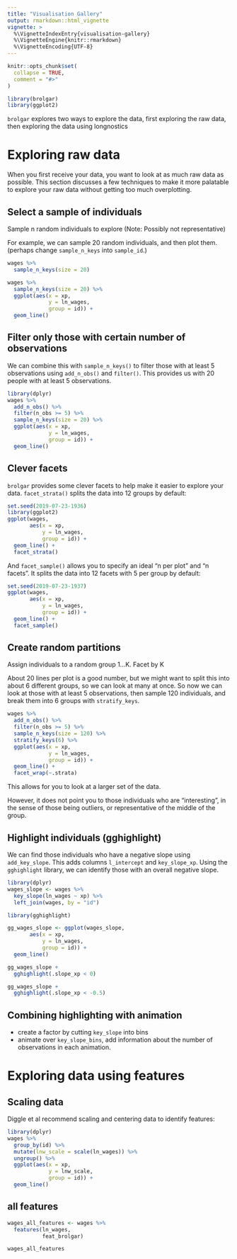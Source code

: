 ```yaml
---
title: "Visualisation Gallery"
output: rmarkdown::html_vignette
vignette: >
  %\VignetteIndexEntry{visualisation-gallery}
  %\VignetteEngine{knitr::rmarkdown}
  %\VignetteEncoding{UTF-8}
---
```


```r
knitr::opts_chunk$set(
  collapse = TRUE,
  comment = "#>"
)
```

```r
library(brolgar)
library(ggplot2)
```

`brolgar` explores two ways to explore the data, first exploring the raw data, then exploring the data using longnostics

# Exploring raw data

When you first receive your data, you want to look at as much raw data as possible. This section discusses a few techniques to make it more palatable to explore your raw data without getting too much overplotting.


## Select a sample of individuals

Sample n random individuals to explore
(Note: Possibly not representative)

For example, we can sample 20 random individuals, and then plot them. (perhaps change `sample_n_keys` into `sample_id`.)

```r

wages %>%
  sample_n_keys(size = 20)

wages %>%
  sample_n_keys(size = 20) %>%
  ggplot(aes(x = xp,
             y = ln_wages,
             group = id)) + 
  geom_line()


```

## Filter only those with certain number of observations

We can combine this with `sample_n_keys()` to filter those with at least 5 observations using `add_n_obs()` and `filter()`. This provides us with 20 people with at least 5 observations.

```r
library(dplyr)
wages %>%
  add_n_obs() %>%
  filter(n_obs >= 5) %>%
  sample_n_keys(size = 20) %>%
  ggplot(aes(x = xp,
             y = ln_wages,
             group = id)) + 
  geom_line()
```

## Clever facets

`brolgar` provides some clever facets to help make it easier to explore your data. `facet_strata()` splits the data into 12 groups by default:

```r
set.seed(2019-07-23-1936)
library(ggplot2)
ggplot(wages,
       aes(x = xp,
           y = ln_wages,
           group = id)) +
  geom_line() +
  facet_strata()
```

And `facet_sample()` allows you to specify an ideal "n per plot" and "n facets". It splits the data into 12 facets with 5 per group by default:

```r
set.seed(2019-07-23-1937)
ggplot(wages,
       aes(x = xp,
           y = ln_wages,
           group = id)) +
  geom_line() +
  facet_sample()

```

## Create random partitions

Assign individuals to a random group 1...K.
Facet by K

About 20 lines per plot is a good number, but we might want to split this into about 6 different groups, so we can look at many at once. So now we can look at those with at least 5 observations, then sample 120 individuals, and break them into 6 groups with `stratify_keys`.

```r

wages %>%
  add_n_obs() %>%
  filter(n_obs >= 5) %>%
  sample_n_keys(size = 120) %>%
  stratify_keys(6) %>%
  ggplot(aes(x = xp,
             y = ln_wages,
             group = id)) + 
  geom_line() + 
  facet_wrap(~.strata)

```

This allows for you to look at a larger set of the data.

However, it does not point you to those individuals who are "interesting", in the sense of those being outliers, or representative of the middle of the group.

## Highlight individuals (gghighlight)

We can find those individuals who have a negative slope using `add_key_slope`.
This adds columns `l_intercept` and `key_slope_xp`. Using the `gghighlight` library, we can identify those with an overall negative slope.

```r
library(dplyr)
wages_slope <- wages %>%
  key_slope(ln_wages ~ xp) %>%
  left_join(wages, by = "id")

library(gghighlight)

gg_wages_slope <- ggplot(wages_slope,
       aes(x = xp,
           y = ln_wages,
           group = id)) + 
  geom_line() 

gg_wages_slope + 
  gghighlight(.slope_xp < 0)

gg_wages_slope + 
  gghighlight(.slope_xp < -0.5)

```

## Combining highlighting with animation

* create a factor by cutting `key_slope` into bins
* animate over `key_slope_bins`, add information about the number of observations in each animation.

# Exploring data using features

## Scaling data

Diggle et al recommend scaling and centering data to identify features:

```r
library(dplyr)
wages %>%
  group_by(id) %>%
  mutate(lnw_scale = scale(ln_wages)) %>%
  ungroup() %>%
  ggplot(aes(x = xp,
             y = lnw_scale,
             group = id)) + 
  geom_line()

```

## all features

```r
wages_all_features <- wages %>%
  features(ln_wages,
           feat_brolgar)

wages_all_features
  
```